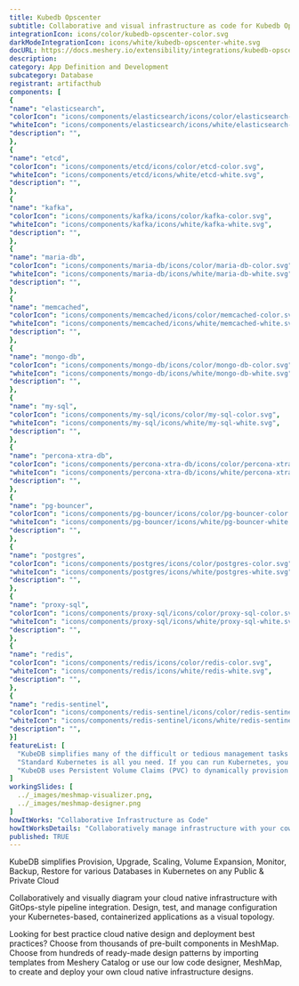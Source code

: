 ```yaml
---
title: Kubedb Opscenter
subtitle: Collaborative and visual infrastructure as code for Kubedb Opscenter
integrationIcon: icons/color/kubedb-opscenter-color.svg
darkModeIntegrationIcon: icons/white/kubedb-opscenter-white.svg
docURL: https://docs.meshery.io/extensibility/integrations/kubedb-opscenter
description: 
category: App Definition and Development
subcategory: Database
registrant: artifacthub
components: [
{
"name": "elasticsearch",
"colorIcon": "icons/components/elasticsearch/icons/color/elasticsearch-color.svg",
"whiteIcon": "icons/components/elasticsearch/icons/white/elasticsearch-white.svg",
"description": "",
},
{
"name": "etcd",
"colorIcon": "icons/components/etcd/icons/color/etcd-color.svg",
"whiteIcon": "icons/components/etcd/icons/white/etcd-white.svg",
"description": "",
},
{
"name": "kafka",
"colorIcon": "icons/components/kafka/icons/color/kafka-color.svg",
"whiteIcon": "icons/components/kafka/icons/white/kafka-white.svg",
"description": "",
},
{
"name": "maria-db",
"colorIcon": "icons/components/maria-db/icons/color/maria-db-color.svg",
"whiteIcon": "icons/components/maria-db/icons/white/maria-db-white.svg",
"description": "",
},
{
"name": "memcached",
"colorIcon": "icons/components/memcached/icons/color/memcached-color.svg",
"whiteIcon": "icons/components/memcached/icons/white/memcached-white.svg",
"description": "",
},
{
"name": "mongo-db",
"colorIcon": "icons/components/mongo-db/icons/color/mongo-db-color.svg",
"whiteIcon": "icons/components/mongo-db/icons/white/mongo-db-white.svg",
"description": "",
},
{
"name": "my-sql",
"colorIcon": "icons/components/my-sql/icons/color/my-sql-color.svg",
"whiteIcon": "icons/components/my-sql/icons/white/my-sql-white.svg",
"description": "",
},
{
"name": "percona-xtra-db",
"colorIcon": "icons/components/percona-xtra-db/icons/color/percona-xtra-db-color.svg",
"whiteIcon": "icons/components/percona-xtra-db/icons/white/percona-xtra-db-white.svg",
"description": "",
},
{
"name": "pg-bouncer",
"colorIcon": "icons/components/pg-bouncer/icons/color/pg-bouncer-color.svg",
"whiteIcon": "icons/components/pg-bouncer/icons/white/pg-bouncer-white.svg",
"description": "",
},
{
"name": "postgres",
"colorIcon": "icons/components/postgres/icons/color/postgres-color.svg",
"whiteIcon": "icons/components/postgres/icons/white/postgres-white.svg",
"description": "",
},
{
"name": "proxy-sql",
"colorIcon": "icons/components/proxy-sql/icons/color/proxy-sql-color.svg",
"whiteIcon": "icons/components/proxy-sql/icons/white/proxy-sql-white.svg",
"description": "",
},
{
"name": "redis",
"colorIcon": "icons/components/redis/icons/color/redis-color.svg",
"whiteIcon": "icons/components/redis/icons/white/redis-white.svg",
"description": "",
},
{
"name": "redis-sentinel",
"colorIcon": "icons/components/redis-sentinel/icons/color/redis-sentinel-color.svg",
"whiteIcon": "icons/components/redis-sentinel/icons/white/redis-sentinel-white.svg",
"description": "",
}]
featureList: [
  "KubeDB simplifies many of the difficult or tedious management tasks of running a production grade databases on private and public clouds. Maintain one stack for all your stateless and stateful applications and simplify the operational complexity.",
  "Standard Kubernetes is all you need. If you can run Kubernetes, you can provision and manage databases using KubeDB. Use standard Kubernetes CLI and API to provision and manage databases.",
  "KubeDB uses Persistent Volume Claims (PVC) to dynamically provision disks for database instances. Using appropriately defined StorageClasses, KubeDB provisioned database instances are designed to scale from small development workloads up to performance-intensive workloads on private and public cloud environments."
]
workingSlides: [
  ../_images/meshmap-visualizer.png,
  ../_images/meshmap-designer.png
]
howItWorks: "Collaborative Infrastructure as Code"
howItWorksDetails: "Collaboratively manage infrastructure with your coworkers synchronously sharing the same designs."
published: TRUE
---
```

<p>
KubeDB simplifies Provision, Upgrade, Scaling, Volume Expansion, Monitor, Backup, Restore for various Databases in Kubernetes on any Public & Private Cloud
</p>
<p>
    Collaboratively and visually diagram your cloud native infrastructure with GitOps-style pipeline integration. Design, test, and manage configuration your Kubernetes-based, containerized applications as a visual topology.
</p>
<p>
    Looking for best practice cloud native design and deployment best practices? Choose from thousands of pre-built components in MeshMap. Choose from hundreds of ready-made design patterns by importing templates from Meshery Catalog or use our low code designer, MeshMap, to create and deploy your own cloud native infrastructure designs.
</p>
